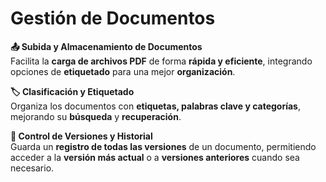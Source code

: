 # Gestión de Documentos



**📤 Subida y Almacenamiento de Documentos**  
Facilita la **carga de archivos PDF** de forma **rápida y eficiente**, integrando opciones de **etiquetado** para una mejor **organización**.

**🏷️ Clasificación y Etiquetado**  
Organiza los documentos con **etiquetas, palabras clave y categorías**, mejorando su **búsqueda** y **recuperación**.

**📝 Control de Versiones y Historial**  
Guarda un **registro de todas las versiones** de un documento, permitiendo acceder a la **versión más actual** o a **versiones anteriores** cuando sea necesario.

